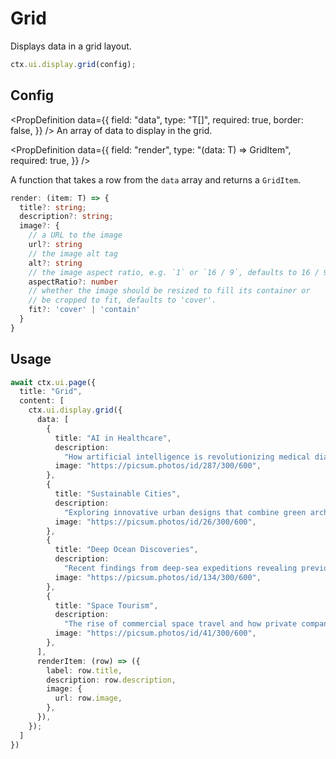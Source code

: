 # Grid

Displays data in a grid layout.

```ts
ctx.ui.display.grid(config);
```

## Config


<PropDefinition
  data={{
    field: "data",
    type: "T[]",
    required: true,
    border: false,
  }}
/>
An array of data to display in the grid.

<PropDefinition
  data={{
    field: "render",
    type: "(data: T) => GridItem",
    required: true,
  }}
/>

A function that takes a row from the `data` array and returns a `GridItem`.

```ts
render: (item: T) => {
  title?: string;
  description?: string;
  image?: {
    // a URL to the image
    url?: string
    // the image alt tag
    alt?: string
    // the image aspect ratio, e.g. `1` or `16 / 9`, defaults to 16 / 9.
    aspectRatio?: number
    // whether the image should be resized to fill its container or
    // be cropped to fit, defaults to 'cover'.
    fit?: 'cover' | 'contain'
  }
}
```

## Usage

```ts
await ctx.ui.page({
  title: "Grid",
  content: [
    ctx.ui.display.grid({
      data: [
        {
          title: "AI in Healthcare",
          description:
            "How artificial intelligence is revolutionizing medical diagnosis and patient care through advanced imaging analysis and predictive modeling.",
          image: "https://picsum.photos/id/287/300/600",
        },
        {
          title: "Sustainable Cities",
          description:
            "Exploring innovative urban designs that combine green architecture, renewable energy, and smart transportation systems for a carbon-neutral future.",
          image: "https://picsum.photos/id/26/300/600",
        },
        {
          title: "Deep Ocean Discoveries",
          description:
            "Recent findings from deep-sea expeditions revealing previously unknown species and underwater ecosystems in the hadal zones.",
          image: "https://picsum.photos/id/134/300/600",
        },
        {
          title: "Space Tourism",
          description:
            "The rise of commercial space travel and how private companies are making orbital vacations a reality for civilian astronauts.",
          image: "https://picsum.photos/id/41/300/600",
        },
      ],
      renderItem: (row) => ({
        label: row.title,
        description: row.description,
        image: {
          url: row.image,
        },
      }),
    });
  ]
})
```


<Flow flow="grid" />
